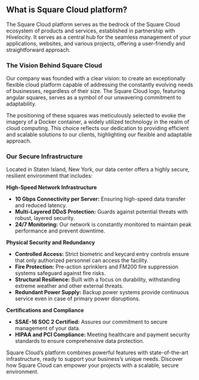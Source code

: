 ## What is Square Cloud platform?

The Square Cloud platform serves as the bedrock of the Square Cloud ecosystem of products and services, established in partnership with Hivelocity. It serves as a central hub for the seamless management of your applications, websites, and various projects, offering a user-friendly and straightforward approach.

### The Vision Behind Square Cloud

Our company was founded with a clear vision: to create an exceptionally flexible cloud platform capable of addressing the constantly evolving needs of businesses, regardless of their size. The Square Cloud logo, featuring angular squares, serves as a symbol of our unwavering commitment to adaptability.

The positioning of these squares was meticulously selected to evoke the imagery of a Docker container, a widely utilized technology in the realm of cloud computing. This choice reflects our dedication to providing efficient and scalable solutions to our clients, highlighting our flexible and adaptable approach.

### Our Secure Infrastructure

Located in Staten Island, New York, our data center offers a highly secure, resilient environment that includes:

**High-Speed Network Infrastructure**

- **10 Gbps Connectivity per Server:** Ensuring high-speed data transfer and reduced latency.
- **Multi-Layered DDoS Protection:** Guards against potential threats with robust, layered security.
- **24/7 Monitoring:** Our network is constantly monitored to maintain peak performance and prevent downtime.

**Physical Security and Redundancy**

- **Controlled Access:** Strict biometric and keycard entry controls ensure that only authorized personnel can access the facility.
- **Fire Protection:** Pre-action sprinklers and FM200 fire suppression systems safeguard against fire risks.
- **Structural Resilience:** Built with a focus on durability, withstanding extreme weather and other external threats.
- **Redundant Power Supply:** Backup power systems provide continuous service even in case of primary power disruptions.

**Certifications and Compliance**

- **SSAE-16 SOC 2 Certified:** Assures our commitment to secure management of your data.
- **HIPAA and PCI Compliance:** Meeting healthcare and payment security standards to ensure comprehensive data protection.

Square Cloud’s platform combines powerful features with state-of-the-art infrastructure, ready to support your business’s unique needs. Discover how Square Cloud can empower your projects with a scalable, secure environment.
